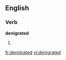 
==English==

===Verb===
'''denigrated'''

# {{past of|[[denigrate]]}}

[[fr:denigrated]]
[[vi:denigrated]]